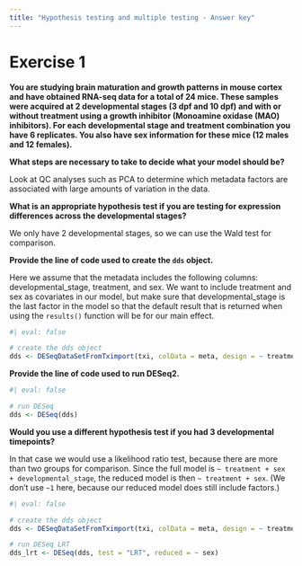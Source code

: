 ```yaml
---
title: "Hypothesis testing and multiple testing - Answer key"
---
```


# Exercise 1

**You are studying brain maturation and growth patterns in mouse cortex and have obtained RNA-seq data for a total of 24 mice. These samples were acquired at 2 developmental stages (3 dpf and 10 dpf) and with or without treatment using a growth inhibitor (Monoamine oxidase (MAO) inhibitors). For each developmental stage and treatment combination you have 6 replicates. You also have sex information for these mice (12 males and 12 females).**

**What steps are necessary to take to decide what your model should be?**

Look at QC analyses such as PCA to determine which metadata factors are associated with large amounts of variation in the data.

**What is an appropriate hypothesis test if you are testing for expression differences across the developmental stages?**

We only have 2 developmental stages, so we can use the Wald test for comparison.

**Provide the line of code used to create the `dds` object.**

Here we assume that the metadata includes the following columns: developmental_stage, treatment, and sex. We want to include treatment and sex as covariates in our model, but make sure that developmental_stage is the last factor in the model so that the default result that is returned when using the `results()` function will be for our main effect.

```r
#| eval: false

# create the dds object
dds <- DESeqDataSetFromTximport(txi, colData = meta, design = ~ treatment + sex + developmental_stage)
```

**Provide the line of code used to run DESeq2.**

```r
#| eval: false

# run DESeq
dds <- DESeq(dds)
```

**Would you use a different hypothesis test if you had 3 developmental timepoints?**

In that case we would use a likelihood ratio test, because there are more than two groups for comparison. Since the full model is `~ treatment + sex + developmental_stage`, the reduced model is then `~ treatment + sex`. (We don't use `~1` here, because our reduced model does still include factors.)

```r
#| eval: false

# create the dds object
dds <- DESeqDataSetFromTximport(txi, colData = meta, design = ~ treatment + sex + developmental_stage)

# run DESeq LRT
dds_lrt <- DESeq(dds, test = "LRT", reduced = ~ sex)
```
